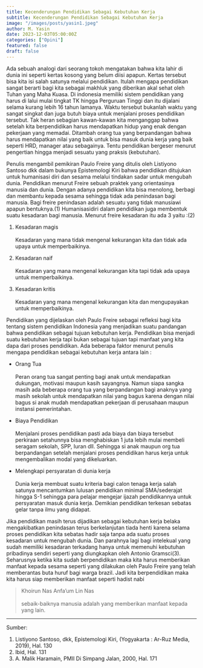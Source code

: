 ```yaml
---
title: Kecenderungan Pendidikan Sebagai Kebutuhan Kerja
subtitle: Kecenderungan Pendidikan Sebagai Kebutuhan Kerja
image: "/images/posts/yasin1.jpeg"
author: M. Yasin
date: 2023-12-03T05:00:00Z
categories: ["Opini"]
featured: false
draft: false
---
```

Ada sebuah analogi dari seorang tokoh mengatakan bahwa kita lahir di dunia ini seperti kertas kosong yang belum diisi apapun. Kertas tersebut bisa kita isi salah satunya melalui pendidikan. Itulah mengapa pendidikan sangat berarti bagi kita sebagai makhluk yang diberikan akal sehat oleh Tuhan yang Maha Kuasa. Di indonesia memiliki sistem pendidikan yang harus di lalui mulai tingkat TK hingga Perguruan Tinggi dan itu dijalani selama kurang lebih 16 tahun lamanya. Waktu tersebut bukanlah waktu yang sangat singkat dan juga butuh biaya untuk menjalani proses pendidikan tersebut. Tak heran sebagian kawan-kawan kita menganggap bahwa setelah kita berpendidikan harus mendapatkan hidup yang enak dengan pekerjaan yang memadai. Ditambah orang tua yang berpandangan bahwa harus mendapatkan nilai yang baik untuk bisa masuk dunia kerja yang baik seperti HRD, manager atau sebagainya. Tentu pendidikan bergeser menurut pengertian hingga menjadi sesuatu yang praksis (kebutuhan).

Penulis mengambil pemikiran Paulo Freire yang ditulis oleh Listiyono Santoso dkk dalam bukunya Epistemologi Kiri bahwa pendidikan  ditujukan untuk humanisasi diri dan sesama melalui tindakan sadar untuk mengubah dunia. Pendidikan menurut Freire sebuah praktek yang orientasinya manusia dan dunia. Dengan adanya pendidikan kita bisa menolong, berbagi dan membantu kepada sesama sehingga tidak ada penindasan bagi manusia. Bagi freire penindasan adalah sesuatu yang tidak manusiawi apapun bentuknya.(1) Humanisasidiri dalam pendidikan juga membentuk suatu kesadaran bagi manusia. Menurut freire kesadaran itu ada 3 yaitu :(2)

1. Kesadaran magis<br></br>Kesadaran yang mana tidak mengenal kekurangan kita dan tidak ada upaya untuk memperbaikinya.

2. Kesadaran naif<br></br>Kesadaran yang mana mengenal kekurangan kita tapi tidak ada upaya untuk memperbaikinya.

3. Kesadaran kritis<br></br>Kesadaran yang mana mengenal kekurangan kita dan mengupayakan untuk memperbaikinya. 

Pendidikan yang dijelaskan oleh Paulo Freire sebagai refleksi bagi kita tentang sistem pendidikan Indonesia yang menjadikan suatu pandangan bahwa pendidikan sebagai tujuan kebutuhan kerja. Pendidikan bisa menjadi suatu kebutuhan kerja tapi bukan sebagai tujuan tapi manfaat yang kita dapa dari proses pendidikan. Ada beberapa faktor menurut penulis mengapa pendidikan sebagai kebutuhan kerja antara lain :

- Orang Tua<br></br>Peran orang tua sangat penting bagi anak untuk mendapatkan dukungan, motivasi maupun kasih sayangnya. Namun siapa sangka masih ada beberapa orang tua yang berpandangan bagi anaknya yang masih sekolah untuk mendapatkan nilai yang bagus karena dengan nilai bagus si anak mudah mendapatkan pekerjaan di perusahaan maupun instansi pemerintahan. 

- Biaya Pendidikan<br></br>Menjalani proses pendidikan pasti ada biaya dan biaya tersebut perkiraan setahunnya bisa menghabiskan 1 juta lebih mulai membeli seragam sekolah, SPP, Iuran dll. Sehingga si anak maupun org tua berpandangan setelah menjalani proses pendidikan harus kerja untuk mengembalikan modal yang dikeluarkan.

- Melengkapi persyaratan di dunia kerja<br></br>Dunia kerja membuat suatu kriteria bagi calon tenaga kerja salah satunya mencantumkan lulusan pendidikan minimal SMA/sederajat hingga S-1 sehingga para pelajar mengejar ijazah pendidikannya untuk persyaratan masuk dunia kerja. Demikian pendidikan terkesan sebatas gelar tanpa ilmu yang didapat. 

Jika pendidikan masih terus dijadikan sebagai kebutuhan kerja belaka mengakibatkan penindasan terus berkelanjutan tiada henti karena selama proses pendidikan kita sebatas hadir saja tanpa ada suatu proses kesadaran untuk mengubah dunia. Dan parahnya lagi bagi intelekual yang sudah memiliki kesadaran terkadang hanya untuk memenuhi kebutuhan pribadinya sendiri seperti yang diungkapkan oleh Antonio Gramsci(3). Seharusnya ketika kita sudah berpendidikan maka kita harus memberikan manfaat kepada sesama seperti yang dilakukan oleh Paulo Freire yang telah memberantas buta huruf bagi warga brazil. Jadi kita berpendidikan maka kita harus siap memberikan manfaat seperti hadist nabi

>Khoirun Nas Anfa’um Lin Nas<br></br>sebaik-baiknya manusia adalah yang memberikan manfaat kepada yang lain. 

---

Sumber:
1. Listiyono Santoso, dkk, Epistemologi Kiri, (Yogyakarta : Ar-Ruz Media, 2019), Hal. 130
2. Ibid, Hal. 131
3. A. Malik Haramain, PMII Di Simpang Jalan, 2000, Hal. 171